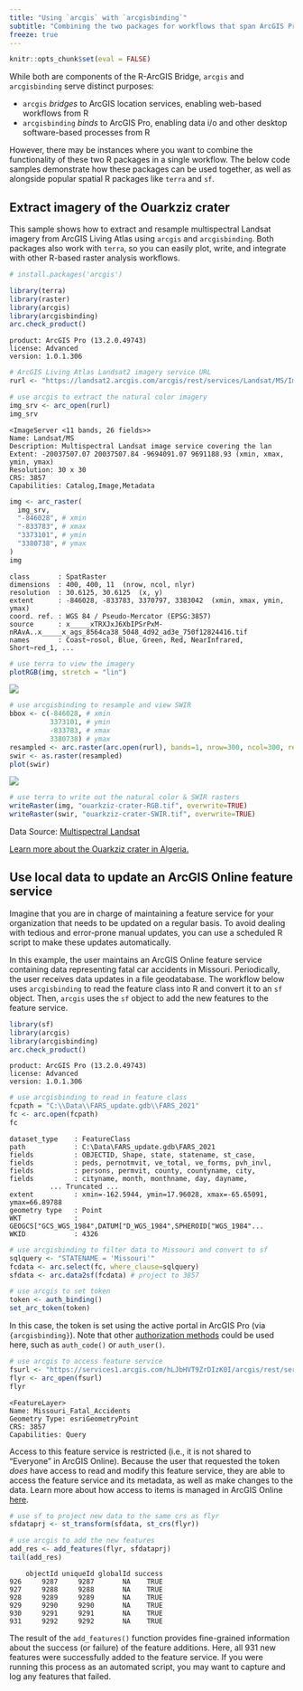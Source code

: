 ```yaml
---
title: "Using `arcgis` with `arcgisbinding`"
subtitle: "Combining the two packages for workflows that span ArcGIS Pro and ArcGIS location services"
freeze: true
--- 
```


```r
knitr::opts_chunk$set(eval = FALSE)
```

While both are components of the R-ArcGIS Bridge, `arcgis` and `arcgisbinding` serve distinct purposes: 

- `arcgis` *bridges* to ArcGIS location services, enabling web-based workflows from R
- `arcgisbinding` *binds* to ArcGIS Pro, enabling data i/o and other desktop software-based processes from R

However, there may be instances where you want to combine the functionality of these two R packages in a single workflow. The below code samples demonstrate how these packages can be used together, as well as alongside popular spatial R packages like `terra` and `sf`.

## Extract imagery of the Ouarkziz crater

This sample shows how to extract and resample multispectral Landsat imagery from ArcGIS Living Atlas using `arcgis` and `arcgisbinding`. Both packages also work with `terra`, so you can easily plot, write, and integrate with other R-based raster analysis workflows.


```r
# install.packages('arcgis')

library(terra)
library(raster)
library(arcgis)
library(arcgisbinding)
arc.check_product()
```
```
product: ArcGIS Pro (13.2.0.49743)
license: Advanced
version: 1.0.1.306 
```

```r
# ArcGIS Living Atlas Landsat2 imagery service URL 
rurl <- "https://landsat2.arcgis.com/arcgis/rest/services/Landsat/MS/ImageServer"

# use arcgis to extract the natural color imagery
img_srv <- arc_open(rurl)
img_srv
```
```
<ImageServer <11 bands, 26 fields>>
Name: Landsat/MS
Description: Multispectral Landsat image service covering the lan
Extent: -20037507.07 20037507.84 -9694091.07 9691188.93 (xmin, xmax, ymin, ymax)
Resolution: 30 x 30
CRS: 3857
Capabilities: Catalog,Image,Metadata
```
```r
img <- arc_raster(
  img_srv,
  "-846028", # xmin
  "-833783", # xmax
  "3373101", # ymin
  "3380738", # ymax
)
img
```
```
class       : SpatRaster 
dimensions  : 400, 400, 11  (nrow, ncol, nlyr)
resolution  : 30.6125, 30.6125  (x, y)
extent      : -846028, -833783, 3370797, 3383042  (xmin, xmax, ymin, ymax)
coord. ref. : WGS 84 / Pseudo-Mercator (EPSG:3857) 
source      : x_____xTRXJxJ6XbIPSrPxM-nRAvA..x_____x_ags_8564ca38_5048_4d92_ad3e_750f12824416.tif 
names       : Coast~rosol, Blue, Green, Red, NearInfrared, Short~red_1, ... 
```

```r
# use terra to view the imagery
plotRGB(img, stretch = "lin")
```
![](images/ouarkziz-crater-RGB.png)
```r
# use arcgisbinding to resample and view SWIR
bbox <- c(-846028, # xmin
          3373101, # ymin
          -833783, # xmax
          3380738) # ymax
resampled <- arc.raster(arc.open(rurl), bands=1, nrow=300, ncol=300, resample_type="CubicConvolution", extent=bbox)
swir <- as.raster(resampled)
plot(swir)
```
![](images/ouarkziz-crater-SWIR.png)
```r
# use terra to write out the natural color & SWIR rasters
writeRaster(img, "ouarkziz-crater-RGB.tif", overwrite=TRUE)
writeRaster(swir, "ouarkziz-crater-SWIR.tif", overwrite=TRUE)
```

Data Source: [Multispectral Landsat](https://www.arcgis.com/home/item.html?id=d9b466d6a9e647ce8d1dd5fe12eb434b) 

[Learn more about the Ouarkziz crater in Algeria.](https://earthobservatory.nasa.gov/images/77851/ouarkziz-impact-crater-algeria)


## Use local data to update an ArcGIS Online feature service

Imagine that you are in charge of maintaining a feature service for your organization that needs to be updated on a regular basis. To avoid dealing with tedious and error-prone manual updates, you can use a scheduled R script to make these updates automatically.

In this example, the user maintains an ArcGIS Online feature service containing data representing fatal car accidents in Missouri. Periodically, the user receives data updates in a file geodatabase. The workflow below uses `arcgisbinding` to read the feature class into R and convert it to an `sf` object. Then, `arcgis` uses the `sf` object to add the new features to the feature service.

```r
library(sf)
library(arcgis)
library(arcgisbinding)
arc.check_product()
```
```
product: ArcGIS Pro (13.2.0.49743)
license: Advanced
version: 1.0.1.306 
```
```r
# use arcgisbinding to read in feature class
fcpath = "C:\\Data\\FARS_update.gdb\\FARS_2021"
fc <- arc.open(fcpath)
fc
```
```
dataset_type    : FeatureClass
path            : C:\Data\FARS_update.gdb\FARS_2021 
fields          : OBJECTID, Shape, state, statename, st_case, 
fields          : peds, pernotmvit, ve_total, ve_forms, pvh_invl, 
fields          : persons, permvit, county, countyname, city, 
fields          : cityname, month, monthname, day, dayname, 
          ... Truncated ...
extent          : xmin=-162.5944, ymin=17.96028, xmax=-65.65091, ymax=66.89788
geometry type   : Point
WKT             : GEOGCS["GCS_WGS_1984",DATUM["D_WGS_1984",SPHEROID["WGS_1984"...
WKID            : 4326 
```

```r
# use arcgisbinding to filter data to Missouri and convert to sf
sqlquery <- "STATENAME = 'Missouri'"
fcdata <- arc.select(fc, where_clause=sqlquery)
sfdata <- arc.data2sf(fcdata) # project to 3857

# use arcgis to set token
token <- auth_binding()
set_arc_token(token)
```
In this case, the token is set using the active portal in ArcGIS Pro (via `{arcgisbinding}`). Note that other [authorization methods](../connecting-to-a-portal.qmd) could be used here, such as `auth_code()` or `auth_user()`.
```r
# use arcgis to access feature service
fsurl <- "https://services1.arcgis.com/hLJbHVT9ZrDIzK0I/arcgis/rest/services/Fatal_Vehicle_Accidents_in_Missouri/FeatureServer/0"
flyr <- arc_open(fsurl)
flyr
```
```
<FeatureLayer>
Name: Missouri_Fatal_Accidents
Geometry Type: esriGeometryPoint
CRS: 3857
Capabilities: Query
```
Access to this feature service is restricted (i.e., it is not shared to "Everyone" in ArcGIS Online). Because the user that requested the token *does* have access to read and modify this feature service, they are able to access the feature service and its metadata, as well as make changes to the data. Learn more about how access to items is managed in ArcGIS Online [here](https://doc.arcgis.com/en/arcgis-online/share-maps/share-items.htm).
```r
# use sf to project new data to the same crs as flyr
sfdataprj <- st_transform(sfdata, st_crs(flyr))

# use arcgis to add the new features
add_res <- add_features(flyr, sfdataprj)
tail(add_res)
```
```
    objectId uniqueId globalId success
926     9287     9287       NA    TRUE
927     9288     9288       NA    TRUE
928     9289     9289       NA    TRUE
929     9290     9290       NA    TRUE
930     9291     9291       NA    TRUE
931     9292     9292       NA    TRUE
```
The result of the `add_features()` function provides fine-grained information about the success (or failure) of the feature additions. Here, all 931 new features were successfully added to the feature service. If you were running this process as an automated script, you may want to capture and log any features that failed.
